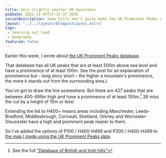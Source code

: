 ```yaml
---
title: Very slightly smaller UK mountains
pubDate: 2022-11-05T17:11:37.359Z
socialDescription: Some hills don't quite make the UK Prominent Peaks databases
layout: "../../layouts/BlogpostLayout.astro"
tags:
 - learning out loud
 - geography
featured: false
---
```

Earlier this week, I wrote about [the UK Prominent Peaks database](https://edjohnsonwilliams.co.uk/blog/2022-11-02-big-uk-mountains).

That database has all UK peaks that are at least 500m above sea level and have a prominence of at least 100m. See the post for an explanation of prominence but – long story short – the higher a mountain's prominence, the more it stands out from the surrounding area.)

You've got to draw the line somewhere. But there are 427 peaks that are between 400-499m high and have a prominence of at least 100m.[^1] 38 miss the cut by a height of 10m or less!

Extending the list to H400+ means areas including Manchester, Leeds-Bradford, Middlesbrough, Cornwall, Shetland, Orkney and Worcester-Gloucester have a high and prominent peak nearer to them.

So I've added the options of P100 / H400-H499 and P200 / H400-H499 to [the map I made using the UK Prominent Peaks data](https://www.google.com/maps/d/viewer?mid=1iOCGBdsMcbORzRdTSw7klktqU_5OlKI).

[^1]: See the full ["Database of British and Irish hills"](http://www.hills-database.co.uk/downloads.html)